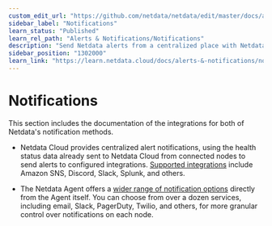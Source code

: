 ```yaml
---
custom_edit_url: "https://github.com/netdata/netdata/edit/master/docs/alerts-and-notifications/notifications/README.md"
sidebar_label: "Notifications"
learn_status: "Published"
learn_rel_path: "Alerts & Notifications/Notifications"
description: "Send Netdata alerts from a centralized place with Netdata Cloud, or configure nodes individually, to enable incident response and faster resolution."
sidebar_position: "1302000"
learn_link: "https://learn.netdata.cloud/docs/alerts-&-notifications/notifications/notifications"
---
```


# Notifications

This section includes the documentation of the integrations for both of Netdata's notification methods.

<!-- following links are virtual links to a generated page, should not lead somewhere upon click from GitHub -->

- Netdata Cloud provides centralized alert notifications, using the health status data already sent to Netdata Cloud from connected nodes to send alerts to configured integrations. [Supported integrations](https://github.com/netdata/netdata/blob/master/docs/alerts-and-notifications/notifications/centralized-cloud-notifications) include Amazon SNS, Discord, Slack, Splunk, and others.

- The Netdata Agent offers a [wider range of notification options](/docs/alerts-and-notifications/notifications/agent-dispatched-notifications) directly from the Agent itself. You can choose from over a dozen services, including email, Slack, PagerDuty, Twilio, and others, for more granular control over notifications on each node.
